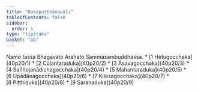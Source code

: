```yaml
---
title: "Dukapaṭṭhānapāḷi"
tableOfContents: false
sidebar:
  order: 1
type: "tipitaka"
basket: "ab"
---
```


<Paragraph number="1" type="center">
Namo tassa Bhagavato Arahato Sammāsambuddhassa.

</Paragraph>

<TableOfContents>
* [1 Hetugocchaka](40p20/1)
* [2 Cūḷantaraduka](40p20/2)
* [3 Āsavagocchaka](40p20/3)
* [4 Saññojanādichagocchaka](40p20/4)
* [5 Mahantaraduka](40p20/5)
* [6 Upādānagocchaka](40p20/6)
* [7 Kilesagocchaka](40p20/7)
* [8 Piṭṭhiduka](40p20/8)
* [9 Saraṇaduka](40p20/9)
</TableOfContents>
